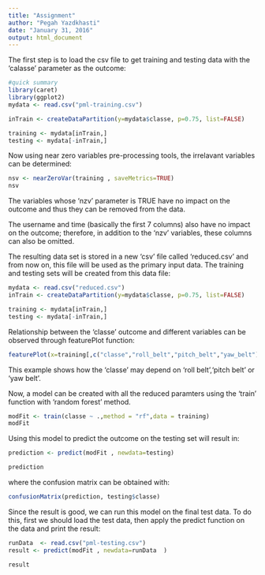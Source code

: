 ---
title: "Assignment"
author: "Pegah Yazdkhasti"
date: "January 31, 2016"
output: html_document
---

The first step is to load the csv file to get training and testing data with the 'calasse' parameter as the outcome:


```{r qplot, fig.width=4, fig.height=3, message=FALSE}
#quick summary
library(caret)
library(ggplot2)
mydata <- read.csv("pml-training.csv") 

inTrain <- createDataPartition(y=mydata$classe, p=0.75, list=FALSE)

training <- mydata[inTrain,]
testing <- mydata[-inTrain,]
```

Now using near zero variables pre-processing tools, the irrelavant variables can be determined:
```{r}
nsv <- nearZeroVar(training , saveMetrics=TRUE)
nsv
```

The variables whose 'nzv' parameter is TRUE have no impact on the outcome and thus they can be removed from the data.

The username and time (basically the first 7 columns) also have no impact on the outcome; therefore, in addition to the 'nzv' variables, these columns can also be omitted. 

The resulting data set is stored in a new 'csv' file called 'reduced.csv' and from now on, this file will be used as the primary input data. The training and testing sets will be created from this data file:

```{r}
mydata <- read.csv("reduced.csv") 
inTrain <- createDataPartition(y=mydata$classe, p=0.75, list=FALSE)

training <- mydata[inTrain,]
testing <- mydata[-inTrain,]
```

Relationship between the 'classe' outcome and different variables can be observed through featurePlot function:

```{r}
featurePlot(x=training[,c("classe","roll_belt","pitch_belt","yaw_belt")],y=training$classe, plot="pairs")
```

This example shows how the 'classe' may depend on 'roll belt','pitch belt' or 'yaw belt'.

Now, a model can be created with all the reduced paramters using the 'train' function with 'random forest' method.

```{r}
modFit <- train(classe ~ .,method = "rf",data = training)
modFit
```

Using this model to predict the outcome on the testing set will result in:

```{r}
prediction <- predict(modFit , newdata=testing)

prediction
```

where the confusion matrix can be obtained with:
```{r}
confusionMatrix(prediction, testing$classe)
```

Since the result is good, we can run this model on the final test data. To do this, first we should load the test data, then apply the predict function on the data and print the result:
```{r}
runData  <- read.csv("pml-testing.csv")
result <- predict(modFit , newdata=runData  )

result
```





